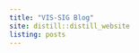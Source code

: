 ```yaml
---
title: "VIS-SIG Blog"
site: distill::distill_website
listing: posts
---
```

<!-- library(distill); create_post("Wonderful Wednesdays June 2022"); rmarkdown::render_site()-->